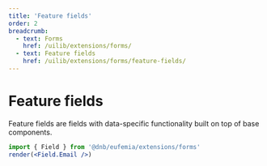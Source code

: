 ```yaml
---
title: 'Feature fields'
order: 2
breadcrumb:
  - text: Forms
    href: /uilib/extensions/forms/
  - text: Feature fields
    href: /uilib/extensions/forms/feature-fields/
---
```



# Feature fields

Feature fields are fields with data-specific functionality built on top of base components.

```jsx
import { Field } from '@dnb/eufemia/extensions/forms'
render(<Field.Email />)
```

<ListFeatureFieldComponents />
